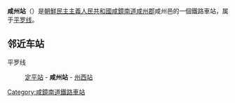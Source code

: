 {{unreferenced|time=2015-02-09T14:13:22+00:00}}
{{朝鮮半島車站資訊
|公司色 = blue
|文字色 = 
|站名 = 咸州站
|圖片 = 
|pxl = 
|圖片說明 =
|前一站 = [[定平站|定平]]
|前一站距離 = 8.2
|後一站距離 = 5.9
|後一站 = [[州西站|州西]]
|所屬路線 = [[平罗线|平罗线]]
|距離 = 301.4
|起點站 = [[平壤站|平壤]]
|諺文 = 함주역
|朝鮮漢字 = 咸州驛
|文觀部式 = Hamju-yeok
|馬-賴式 = Hamju-yŏk
|副站名 = 
|車站編號 = 
|停站路線數 = 
|所屬公司 = [[朝鮮民主主義人民共和國鐵道省|朝鮮民主主義人民共和國鐵道省]]
|所在地 =[[咸鏡南道|咸鏡南道]][[咸州郡|咸州郡]]咸州邑
|車站構造 = 地面车站
|月台配置 = 
|啟用年月日 =
|廢站年月日 = 
|上下車人次 = 
|統計年度 = 
|轉車 = 
|備註 = 
|全寬備註 = 
}}

'''咸州站'''（{{lang-ko|함주역}}）是[[朝鮮民主主義人民共和國|朝鮮民主主義人民共和國]][[咸鏡南道|咸鏡南道]][[咸州郡|咸州郡]]咸州邑的一個鐵路車站，属于[[平罗线|平罗线]]。

==邻近车站==
平罗线
:[[定平站|定平站]] - '''咸州站''' - [[州西站|州西站]]

{{朝鲜铁路小作品}}

{{平罗线}}

[[Category:咸鏡南道鐵路車站|Category:咸鏡南道鐵路車站]]